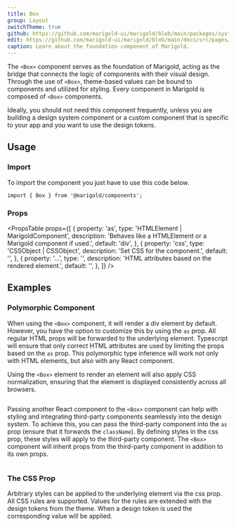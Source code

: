```yaml
---
title: Box
group: Layout
switchTheme: true
github: https://github.com/marigold-ui/marigold/blob/main/packages/system/src/components/Box/Box.tsx
edit: https://github.com/marigold-ui/marigold/blob/main/docs/src/pages/components/box.mdx
caption: Learn about the foundation component of Marigold.
---
```


The `<Box>` component serves as the foundation of Marigold, acting as the bridge that connects the logic of components with their visual design. Through the use of `<Box>`, theme-based values can be bound to components and utilized for styling. Every component in Marigold is composed of `<Box>` components.

Ideally, you should not need this component frequently, unless you are building a design system component or a custom component that is specific to your app and you want to use the design tokens.

<Preview>
  <BasicBoxDemo />
</Preview>

## Usage

### Import

To import the component you just have to use this code below.

```tsx
import { Box } from '@marigold/components';
```

### Props

<PropsTable
  props={[
    {
      property: 'as',
      type: 'HTMLElement | MarigoldComponent',
      description:
        'Behaves like a HTMLElement or a Marigold component if used.',
      default: 'div',
    },
    {
      property: 'css',
      type: 'CSSObject | CSSObject',
      description: 'Set CSS for the component.',
      default: '',
    },
    {
      property: '...',
      type: '',
      description: 'HTML attributes based on the rendered element.',
      default: '',
    },
  ]}
/>

## Examples

### Polymorphic Component

When using the `<Box>` component, it will render a div element by default. However, you have the option to customize this by using the `as` prop. All regular HTML props will be forwarded to the underlying element. Typescript will ensure that only correct HTML attributes are used by limiting the props based on the `as` prop. This polymorphic type inference will work not only with HTML elements, but also with any React component.

Using the `<Box>` element to render an element will also apply CSS normalization, ensuring that the element is displayed consistently across all browsers.

```tsx preview file=components/Box/box-as-button.demo.tsx

```

Passing another React component to the `<Box>` component can help with styling and integrating third-party components seamlessly into the design system. To achieve this, you can pass the third-party component into the `as` prop (ensure that it forwards the `className`). By defining styles in the css prop, these styles will apply to the third-party component. The `<Box>` component will inherit props from the third-party component in addition to its own props.

```tsx preview file=components/Box/box-as-component.demo.tsx

```

### The CSS Prop

Arbitrary styles can be applied to the underlying element via the css prop. All CSS rules are supported. Values for the rules are extended with the design tokens from the theme. When a design token is used the corresponding value will be applied.

```tsx preview file=components/Box/box-css-prop.demo.tsx

```
